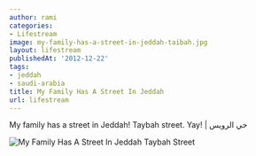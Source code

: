 ```yaml
---
author: rami
categories:
- Lifestream
image: my-family-has-a-street-in-jeddah-taibah.jpg
layout: lifestream
publishedAt: '2012-12-22'
tags:
- jeddah
- saudi-arabia
title: My Family Has A Street In Jeddah
url: lifestream
---
```


My family has a street in Jeddah! Taybah street. Yay! | حي الرويس

![My Family Has A Street In Jeddah Taybah Street](/assets/images/content/lifestream/my-family-has-a-street-in-jeddah-taibah.jpg)